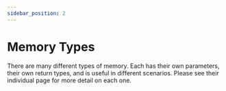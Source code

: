 ```yaml
---
sidebar_position: 2
---
```

# Memory Types

There are many different types of memory.
Each has their own parameters, their own return types, and is useful in different scenarios.
Please see their individual page for more detail on each one.

